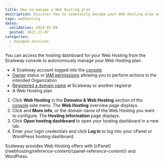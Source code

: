 ```yaml
---
title: How to manage a Web Hosting plan
description: Discover how to seamlessly manage your Web Hosting plan and access the cPanel control panel directly from the Scaleway console.
tags: webhosting
dates:
  validation: 2025-07-09
  posted: 2022-11-07
categories:
  - managed-services
---
```




You can access the hosting dashboard for your Web Hosting from the Scaleway console to autonomously manage your Web Hosting plan.

<Requirements />

- A Scaleway account logged into the [console](https://console.scaleway.com)
- [Owner](/iam/concepts/#owner) status or [IAM permissions](/iam/concepts/#permission) allowing you to perform actions in the intended Organization
- [Registered a domain name](/domains-and-dns/how-to/register-internal-domain/) at Scaleway or another registrar
- A Web Hosting plan

1. Click **Web Hosting** in the **Domains & Web Hosting** section of the [console](https://console.scaleway.com/) side menu. The **Web Hosting** overview page displays.
2. Click <Icon name="more" /> and **More info**, or the domain name of the Web Hosting you want to configure. The **Hosting information** page displays.
3. Click **Open hosting dashboard** to open your hosting dashboard in a new tab.
4. Enter your login credentials and click **Log in** to log into your cPanel or WordPress hosting dashboard.
<Message type="tip">
    Scaleway provides Web Hosting offers with [cPanel](/webhosting/reference-content/cpanel-reference-content/) and WordPress.
</Message>



